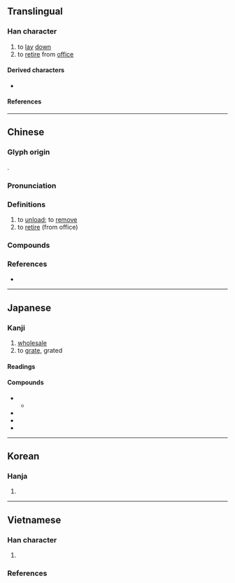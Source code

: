 {{also|缷}}
{{character info}}
==Translingual==

===Han character===
{{Han char|rn=26|rad=卩|as=6|asmj+=7|sn=8|snmj+=9|four=87120|canj=OMSL|ids=⿰𦈢卩}}  <!-- Note: For traditional Chinese stroke order, https://www.moedict.tw/卸 - For Korean stroke order, https://hanja.dict.naver.com/hanja?q=卸 - For Japanese stroke order - https://jisho.org/search/卸%20%23kanji -->

# to [[lay]] [[down]]
# to [[retire]] from [[office]]

====Derived characters====
* {{l|mul|[[啣]], [[𪩆]], [[御]], [[𨓴]], [[𦖐]], [[𧌋]], [[𨨶]]}}

====References====
{{Han ref|kx=0159.240|dkj=02861|dj=0365.060|hdz=10314.030|uh=5378}}

----

==Chinese==
{{zh-forms|alt=寫}}

===Glyph origin===
{{Han etym}}
{{Han compound|午|止|卪|ls=ic}}.

===Pronunciation===
{{zh-pron
|m=xiè
|c=se3
|h=pfs=sia
|md=
|mn=sià
|w=
|mc=y
|oc=y
|cat=
}}

===Definitions===
{{zh-hanzi}}

# to [[unload]]; to [[remove]]
# to [[retire]] (from office)

===Compounds===
{{zh-der|卸擔子|倒戈卸甲|卸甲|卸妝|卸責|傾卸機|丟盔卸甲|卸貨|卸肩|卸頂|卸包袱|卸磨殺驢|卸頭|卸任|交卸|卸臉|卸除|大卸八塊|傾卸卡車|卸下|拆卸|拋戈卸甲|推卸|脫卸|霸王卸甲|解衣卸甲|裝卸|卸甲店|卸甲坪}}

===References===
* {{thcwd|3620}}

{{zh-cat|Intermediate}}

----

==Japanese==

===Kanji===
{{ja-kanji|grade=c|rs=卩06}}

# [[wholesale]]
# to [[grate]], grated

====Readings====
{{ja-readings
|goon=しゃ
|kanon=しゃ
|kun=おろし-, おろ-す
}}

====Compounds====
{{der-top|Compounds}}
* {{ja-r|卸%売|おろし%うり|gloss=[[wholesale]]}}
** {{ja-r|卸%売%り|おろし%う%り|pos=''Alternative form of the above.''}}
* {{ja-r|卸%し%金|おろ%し%がね|gloss=[[grater]]}}
* {{ja-r|大%名%卸%し|だい%みょう%-おろ%し|gloss=[[fillet]]ing a [[fish]] into [[three]]}}
* {{ja-r|棚%卸%し|たな%おろ%し|gloss=[[inventory]] count}}
{{der-bottom}}

----

==Korean==

===Hanja===
{{ko-hanja|hangeul=사|rv=sa|mr=sa}}

# {{rfdef|ko|sort=卩06}}

----

==Vietnamese==

===Han character===
{{vi-readings|rs=卩06
|hanviet=tá-tvctdhv;tchvtd
|phienthiet=
|nom=tá-gdhn, xả-gdhn
}}

# {{nom form of|xả|[[discharge]], [[remove]]}}

===References===
<references/>